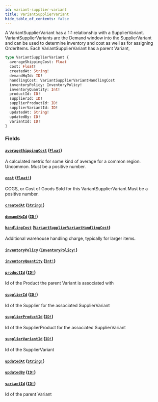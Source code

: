 ```yaml
---
id: variant-supplier-variant
title: VariantSupplierVariant
hide_table_of_contents: false
---
```



A VariantSupplierVariant has a 1:1 relationship with a SupplierVariant.
VariantSupplierVariants are the Demand window into the SupplierVariant and can
be used to determine inventory and cost as well as for assigning OrderItems.
Each VariantSupplierVariant has a parent Variant,

```graphql
type VariantSupplierVariant {
  averageShippingCost: Float
  cost: Float!
  createdAt: String!
  demandHqId: ID!
  handlingCost: VariantSupplierVariantHandlingCost
  inventoryPolicy: InventoryPolicy!
  inventoryQuantity: Int!
  productId: ID!
  supplierId: ID!
  supplierProductId: ID!
  supplierVariantId: ID!
  updatedAt: String!
  updatedBy: ID!
  variantId: ID!
}
```


### Fields

#### [`averageShippingCost`](#) ([`Float`](/demand/api/graphql-admin/reference/scalars/float))

A calculated metric for some kind of average for a common region. Uncommon.
Must be a positive number.


#### [`cost`](#) ([`Float!`](/demand/api/graphql-admin/reference/scalars/float))

COGS, or Cost of Goods Sold for this VariantSupplierVariant
Must be a positive number.


#### [`createdAt`](#) ([`String!`](/demand/api/graphql-admin/reference/scalars/string))




#### [`demandHqId`](#) ([`ID!`](/demand/api/graphql-admin/reference/scalars/id))




#### [`handlingCost`](#) ([`VariantSupplierVariantHandlingCost`](/demand/api/graphql-admin/reference/objects/variant-supplier-variant-handling-cost))

Additional warehouse handling charge, typically for larger items.


#### [`inventoryPolicy`](#) ([`InventoryPolicy!`](/demand/api/graphql-admin/reference/enums/inventory-policy))




#### [`inventoryQuantity`](#) ([`Int!`](/demand/api/graphql-admin/reference/scalars/int))




#### [`productId`](#) ([`ID!`](/demand/api/graphql-admin/reference/scalars/id))

Id of the Product the parent Variant is associated with


#### [`supplierId`](#) ([`ID!`](/demand/api/graphql-admin/reference/scalars/id))

Id of the Supplier for the associated SupplierVariant


#### [`supplierProductId`](#) ([`ID!`](/demand/api/graphql-admin/reference/scalars/id))

Id of the SupplierProduct for the associated SupplierVariant


#### [`supplierVariantId`](#) ([`ID!`](/demand/api/graphql-admin/reference/scalars/id))

Id of the SupplierVariant


#### [`updatedAt`](#) ([`String!`](/demand/api/graphql-admin/reference/scalars/string))




#### [`updatedBy`](#) ([`ID!`](/demand/api/graphql-admin/reference/scalars/id))




#### [`variantId`](#) ([`ID!`](/demand/api/graphql-admin/reference/scalars/id))

Id of the parent Variant




